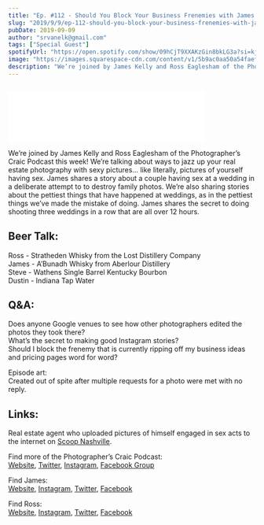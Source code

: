 ```yaml
---
title: "Ep. #112 - Should You Block Your Business Frenemies with James Kelly and Ross Eaglesham of the Photographer's Craic Podcast"
slug: "2019/9/9/ep-112-should-you-block-your-business-frenemies-with-james-kelly-and-ross-eaglesham-of-the-photographers-craic-podcast"
pubDate: 2019-09-09
author: "srvanelk@gmail.com"
tags: ["Special Guest"]
spotifyUrl: "https://open.spotify.com/show/09hCjT9XXAKzGin8bkLG3a?si=kjRZvQ1JTb6Ov3HVzSSlWA"
image: "https://images.squarespace-cdn.com/content/v1/5b9ac0aa50a54faef024c950/1568062173173-UDSIBDYMD5L4P5A1IJW1/PCP_Crazy+image.jpg?format=original"
description: "We’re joined by James Kelly and Ross Eaglesham of the Photographer’s Craic Podcast this week! We’re talking about ways to jazz up your real estate photography with sexy pictures… like literally, pictures of yourself having sex. James shares a story about a couple having sex at a wedding in a deliberate attempt to to destroy family photos. We’re also sharing stories about the pettiest things that have happened at weddings, as in the pettiest things we’ve made the mistake of doing. James shares the secret to doing shooting three weddings in a row that are all over 12 hours."
---
```


<figure>
  <img src="https://images.squarespace-cdn.com/content/v1/5b9ac0aa50a54faef024c950/1568062173173-UDSIBDYMD5L4P5A1IJW1/PCP_Crazy+image.jpg?format=original" alt="" />
</figure>
<iframe class="embedly-embed" src="//cdn.embedly.com/widgets/media.html?src=https%3A%2F%2Fanchor.fm%2Fweddingphotohangover%2Fembed%2Fepisodes%2FEp--112---Should-You-Block-Your-Business-Frenemies-with-James-Kelly-and-Ross-Eaglesham-of-the-Photographers-Craic-Podcast-e5aah1&url=https%3A%2F%2Fanchor.fm%2Fweddingphotohangover%2Fepisodes%2FEp--112---Should-You-Block-Your-Business-Frenemies-with-James-Kelly-and-Ross-Eaglesham-of-the-Photographers-Craic-Podcast-e5aah1&image=https%3A%2F%2Fd3t3ozftmdmh3i.cloudfront.net%2Fproduction%2Fpodcast_uploaded_episode400%2F805714%2F805714-1568060922503-938e41c5d7b6.jpg&key=61d05c9d54e8455ea7a9677c366be814&type=text%2Fhtml&schema=anchor&wmode=opaque" width="400" height="102" scrolling="no" frameborder="0" allow="autoplay; fullscreen" allowfullscreen="true"></iframe>

We’re joined by James Kelly and Ross Eaglesham of the Photographer’s Craic Podcast this week! We’re talking about ways to jazz up your real estate photography with sexy pictures… like literally, pictures of yourself having sex. James shares a story about a couple having sex at a wedding in a deliberate attempt to to destroy family photos. We’re also sharing stories about the pettiest things that have happened at weddings, as in the pettiest things we’ve made the mistake of doing. James shares the secret to doing shooting three weddings in a row that are all over 12 hours.

## Beer Talk:  
Ross - Stratheden Whisky from the Lost Distillery Company  
James - A’Bunadh Whisky from Aberlour Distillery  
Steve - Wathens Single Barrel Kentucky Bourbon  
Dustin - Indiana Tap Water

## Q&A:  
Does anyone Google venues to see how other photographers edited the photos they took there?  
What’s the secret to making good Instagram stories?  
Should I block the frenemy that is currently ripping off my business ideas and pricing pages word for word?

Episode art:   
Created out of spite after multiple requests for a photo were met with no reply.

## Links:  
Real estate agent who uploaded pictures of himself engaged in sex acts to the internet on [Scoop Nashville](https://www.scoopnashville.com/2019/08/realtor-publishes-photo-of-him-engaged-in-sex-act-in-listing-for-nashville-home/).

Find more of the Photographer’s Craic Podcast:  
[Website](https://www.thephotographerscraic.com/), [Twitter](https://twitter.com/Thephotocraic), [Instagram](https://www.instagram.com/photographerscraic/), [Facebook Group](https://www.facebook.com/groups/thephotographerscraic/)

Find James:   
[Website](https://jameskelly.co/), [Instagram](https://www.instagram.com/jameskelly_photo/), [Twitter](https://twitter.com/jameskellyphoto), [Facebook](https://www.facebook.com/jameskellyphotography)

Find Ross:  
[Website](https://www.eagleshamphotography.com/), [Instagram](https://www.instagram.com/eagleshamphotography/), [Twitter](https://twitter.com/rosseaglesham), [Facebook](https://www.facebook.com/EagleshamPhotography/)

